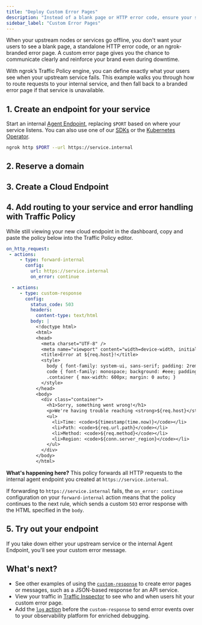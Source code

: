 ```yaml
---
title: "Deploy Custom Error Pages"
description: "Instead of a blank page or HTTP error code, ensure your services automatically failover to error pages with clear details and instructions."
sidebar_label: "Custom Error Pages"
---
```



When your upstream nodes or services go offline, you don't want your users to see a blank page, a standalone HTTP error code, or an ngrok-branded error page.
A custom error page gives you the chance to communicate clearly and reinforce your brand even during downtime.

With ngrok’s Traffic Policy engine, you can define exactly what your users see when your upstream service fails. This example walks you through how to route requests to your internal service, and then fall back to a branded error page if that service is unavailable.

## 1. Create an endpoint for your service

Start an internal [Agent Endpoint](/docs/universal-gateway/agent-endpoints/), replacing `$PORT` based on where your service listens.
You can also use one of our [SDKs](/docs/agent-sdks) or the [Kubernetes Operator](/docs/k8s).

```bash
ngrok http $PORT --url https://service.internal
```

## 2. Reserve a domain

<ReserveDomain />

## 3. Create a Cloud Endpoint

<CloudEndpoint />

## 4. Add routing to your service and error handling with Traffic Policy

While still viewing your new cloud endpoint in the dashboard, copy and paste the policy below into the Traffic Policy editor.

```yaml
on_http_request:
 - actions:
     - type: forward-internal
       config:
         url: https://service.internal
         on_error: continue

  - actions:
     - type: custom-response
       config:
         status_code: 503
         headers:
           content-type: text/html
         body: |
           <!doctype html>
           <html>
           <head>
             <meta charset="UTF-8" />
             <meta name="viewport" content="width=device-width, initial-scale=1" />
             <title>Error at ${req.host}!</title>
             <style>
               body { font-family: system-ui, sans-serif; padding: 2rem; background: #fff; }
               code { font-family: monospace; background: #eee; padding: 0.2em 0.4em; border-radius: 4px; }
               .container { max-width: 600px; margin: 0 auto; }
             </style>
           </head>
           <body>
             <div class="container">
               <h1>Sorry, something went wrong!</h1>
               <p>We're having trouble reaching <strong>${req.host}</strong>.</p>
               <ul>
                 <li>Time: <code>${timestamp(time.now)}</code></li>
                 <li>Path: <code>${req.url.path}</code></li>
                 <li>Method: <code>${req.method}</code></li>
                 <li>Region: <code>${conn.server_region}</code></li>
               </ul>
             </div>
           </body>
           </html>
```

**What's happening here?** This policy forwards all HTTP requests to the internal agent endpoint you created at `https://service.internal`.

If forwarding to `https://service.internal` fails, the `on_error: continue` configuration on your `forward-internal` action means that the policy continues to the next rule, which sends a custom `503` error response with the HTML specified in the `body`.

## 5. Try out your endpoint

<TryOut />

If you take down either your upstream service or the internal Agent Endpoint, you'll see your custom error message.

## What's next?

- See other examples of using the [`custom-response`](/docs/traffic-policy/actions/custom-response/#examples) to create error pages or messages, such as a JSON-based response for an API service.
- View your traffic in [Traffic Inspector](https://dashboard.ngrok.com/traffic-inspector) to see who and when users hit your custom error page.
- Add the [`log` action](/docs/traffic-policy/actions/log) before the `custom-response` to send error events over to your observability platform for enriched debugging.

<Back />
